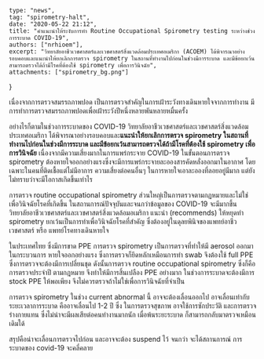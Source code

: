 
	type: "news",
	tag: "spirometry-halt",
	date: "2020-05-22 21:12",
    title: "คำแนะนำให้ระงับการทำ Routine Occupational Spirometry testing ระหว่างช่วงการระบาด COVID-19",
    authors: ["nrhioem"],
	excerpt: "วิทยาลัยอาชีวเวชศาสตร์และเวชศาสตร์สิ่งแวดล้อมประเทศอเมริกา (ACOEM) ได้พิจารณาอย่างรอบคอบและแนะนำให้ยกเลิกการตรวจ spirometry ในสถานที่ทำงานไปก่อนในช่วงมีการระบาด และมีข้อยกเว้นสามารถตรวจได้ถ้ามีโรคที่ต้องใช้ spirometry เพื่อการวินิจฉัย",
	attachments: ["spirometry_bg.png"]
}

เนื่องจากการตรวจสมรรถภาพปอด เป็นการตรวจสำคัญในการเฝ้าระวังทางเดินหายใจจากการทำงาน มีการทำการตรวจสมรรถภาพปอดเพื่อเฝ้าระวังปีหนึ่งหลายพันหลายหมื่นครั้ง

อย่างไรก็ตามในช่วงการระบาดของ COVID-19 วิทยาลัยอาชีวเวชศาสตร์และเวชศาสตร์สิ่งแวดล้อมประเทศอเมริกา ได้พิจารณาอย่างรอบคอบและ**แนะนำให้ยกเลิกการตรวจ spirometry ในสถานที่ทำงานไปก่อนในช่วงมีการระบาด และมีข้อยกเว้นสามารถตรวจได้ถ้ามีโรคที่ต้องใช้ spirometry เพื่อการวินิจฉัย** เนื่องจากมีความเสี่ยงมากในการแพร่กระจาย COVID-19 ในขั้นตอนการตรวจ spirometry ต้องหายใจออกอย่างแรงซึ่งจะมีการแพร่กระจายละอองสารคัดหลั่งออกมาในอากาศ โดยเฉพาะในคนที่ติดเชื้อแต่ไม่มีอาการ ความเสี่ยงต่อคนอื่นๆ ในการหายใจเอาละอองที่ลอยอยู่มีมาก แต่ยังไม่ทราบว่าจะมีโอกาสเกิดขึ้นเท่าไร

การตรวจ routine occupational spirometry ส่วนใหญ่เป็นการตรวจตามกฏหมายและไม่ใช่เพื่อวินิจฉัยโรคที่เกิดขึ้น ในสถานการณ์ปัจจุบันและจนกว่าข้อมูลของ COVID-19 จะมีมากขึ้น วิทยาลัยอาชีวเวชศาสตร์และเวชศาสตร์สิ่งแวดล้อมอเมริกา แนะนำ (recommends) ให้หยุดทำ spirometry ยกเว้นเป็นการทำเพื่อวินิจฉัยโรคที่สำคัญ ซึ่งต้องอยู่ในดุลยพินิจของแพทย์อาชีวเวชศาสตร์ หรือ แพทย์โรคทางเดินหายใจ

ในประเทศไทย ซึ่งมีการขาด PPE การตรวจ spirometry เป็นการตรวจที่ทำให้มี aerosol ออกมาในกระบวนการ หายใจออกอย่างแรง ซึ่งการตรวจก็ยึดหลักเหมือนการทำ swab จึงต้องใช้ full PPE ซึ่งการตรวจจะต้องมีการเปลี่ยนชุด ดังนั้นการตรวจ routine occupational spirometry ซึ่งก็คือการตรวจประจำปี ตามกฎหมาย จึงทำให้มีการสิ้นเปลือง PPE อย่างมาก ในช่วงการระบาดจะต้องมีการ stock PPE ให้พอเพียง จึงไม่ควรตรวจถ้าไม่ใช่เพื่อการวินิจฉัยที่จำเป็น

การตรวจ spirometry ในช่วง current abnormal นี้ อาจจะต้องเลื่อนออกไป อาจเลื่อนเท่ากับระยะเวลาการระบาด คืออาจเลื่อนไป 1-2 ปี ซึ่ง ในการตรวจสุขภาพ อาจใช้การซักประวัติ และการตรวจร่างกายแทน ซึ่งไม่น่าจะมีผลเสียต่อคนทำงานมากนัก เมื่อพ้นระยะระบาด ก็สามารถกลับมาตรวจเหมือนเดิมใด้

สรุปคือน่าจะเลื่อนการตรวจไปก่อน และอาจจะต้อง suspend ไว้ จนกว่า จะได้สถานการณ์ การระบาดของ covid-19 จะคลี่คลาย